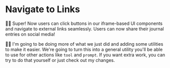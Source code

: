 # Navigate to Links

👨‍💼 Super! Now users can click buttons in our iframe-based UI components and navigate to external links seamlessly. Users can now share their journal entries on social media!

🧝‍♀️ I'm going to be doing more of what we just did and adding some utilities to make it easier. We're going to turn this into a general utility you'll be able to use for other actions like `tool` and `prompt`. If you want extra work, you can try to do that yourself or just <NextDiffLink>check out my changes</NextDiffLink>.
